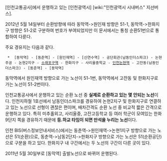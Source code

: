 [인천교통공사]에서 운행하고 있는 [인천광역시] [wiki:"인천광역시 시내버스" 지선버스].

2012년 5월 14일부터 순환방향에 따라 동막역->원인재 방향은 51-1, 동막역->한화지구 방향은 51-2로 구분하여 번호가 부여되었지만 이 문서에서는 통칭 순환51번으로 통합하여 다룬다.

주요 경유지는 다음과 같다.

  *  [동막역] - [동춘역] - [원인재역] - [신연수역] - 공단회관(남동인더스파크) - 논현주공 - 논현2지구 - [[소래포구역]] - 한화지구 - 사리울중학교 - [[인천논현역]] - 고잔동(남동인더스파크) - [동춘역] - [동막역]

동막역에서 원인재역 방향으로 가는 노선이 51-1번, 동막역에서 고잔동 및 한화지구로 가는 노선이 51-2번이다.

인천교통공사에서 운행하고 있는 순환 노선 중 '''실제로 순환하고 있는 몇 안되는 노선'''이다. 인천지하철 1호선에서 남동인더스파크를 경유하여 논현2지구 및 한화지구로 연결하고 있는 노선으로 선형이 괜찮은 편이며, 배차간격도 순환 노선 중 비교적 짧은 간격으로 운행하고 있다. 특히 미추홀외고, 사리울중, 고잔고등학교 등 여러 학군이 모여있는 한화9단지 쪽을 경유하기 때문에 '''등.하교 타임이 되면 만석을 누리는 노선'''이다.

인천 BIS(버스정보안내서비스)에서는 동춘역->원인재역->논현1지구 방향으로 가는 노선은 51(순환)으로, 동춘역->남동2단지->한화지구 방향으로 가는 노선은 51(순환공단)으로 구분을 하고 있다. 한화지구 내 구간에서는 두 노선의 구간이 다른 곳이 있다.

2011년 5월 30일부로 [동막역] 출발노선으로 바뀌어 운행된다.

